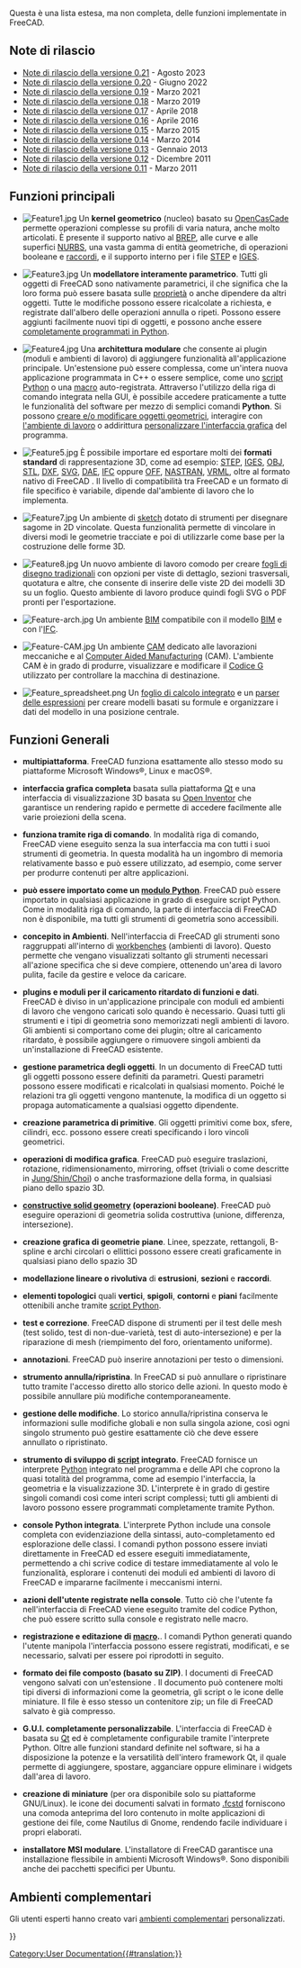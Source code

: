 <languages/>

{{Docnav/it
|[[About_FreeCAD/it|Informazioni su FreeCAD]]
|[[Install_on_Windows/it|Installare in Windows]]
}}

Questa è una lista estesa, ma non completa, delle funzioni implementate in FreeCAD.

{{TOCright}}

<span id="Release_notes"></span>
== Note di rilascio ==

<div class="mw-translate-fuzzy">
* [[Release_notes_0.21/it|Note di rilascio della versione 0.21]] - Agosto 2023
* [[Release_notes_0.20/it|Note di rilascio della versione 0.20]] - Giugno 2022
* [[Release_notes_0.19/it|Note di rilascio della versione 0.19]] - Marzo 2021
* [[Release_notes_0.18/it|Note di rilascio della versione 0.18]] - Marzo 2019
* [[Release_notes_0.17/it|Note di rilascio della versione 0.17]] - Aprile 2018
* [[Release_notes_0.16/it|Note di rilascio della versione 0.16]] - Aprile 2016
* [[Release_notes_0.15/it|Note di rilascio della versione 0.15]] - Marzo 2015
* [[Release_notes_0.14/it|Note di rilascio della versione 0.14]] - Marzo 2014
* [[Release_notes_0.13/it|Note di rilascio della versione 0.13]] - Gennaio 2013
* [[Release_notes_0.12/it|Note di rilascio della versione 0.12]] - Dicembre 2011
* [[Release_notes_0.11/it|Note di rilascio della versione 0.11]] - Marzo 2011
</div>

<span id="Key_features"></span>
== Funzioni principali ==

* [[Image:Feature1.jpg|left]] Un '''kernel geometrico''' (nucleo) basato su [http://it.wikipedia.org/wiki/Open_CASCADE_Technology OpenCasCade] permette operazioni complesse su profili di varia natura, anche molto articolati. È presente il supporto nativo al [http://it.wikipedia.org/wiki/B-Rep BREP], alle curve e alle superfici [http://it.wikipedia.org/wiki/NURBS NURBS], una vasta gamma di entità geometriche, di operazioni booleane e [https://en.wikipedia.org/wiki/Fillet_(mechanics) raccordi], e il supporto interno per i file [https://it.wikipedia.org/wiki/ISO_10303 STEP] e [https://it.wikipedia.org/wiki/IGES IGES]. {{clear}}

* [[Image:Feature3.jpg|left]] Un '''modellatore interamente parametrico'''. Tutti gli oggetti di FreeCAD sono nativamente parametrici, il che significa che la loro forma può essere basata sulle [[Property/it|proprietà]] o anche dipendere da altri oggetti. Tutte le modifiche possono essere ricalcolate a richiesta, e registrate dall'albero delle operazioni annulla o ripeti. Possono essere aggiunti facilmente nuovi tipi di oggetti, e possono anche essere [[Scripted_objects/it|completamente programmati in Python]].{{clear}}

* [[Image:Feature4.jpg|left]] Una '''architettura modulare''' che consente ai plugin (moduli e ambienti di lavoro) di aggiungere funzionalità all'applicazione principale. Un'estensione può essere complessa, come un'intera nuova applicazione programmata in C++ o essere semplice, come uno [[Power_users_hub/it|script Python]] o una [[macros/it|macro]] auto-registrata. Attraverso l'utilizzo della riga di comando integrata nella GUI, è possibile accedere praticamente a tutte le funzionalità del software per mezzo di semplici comandi '''Python'''. Si possono [[Topological_data_scripting/it|creare e/o modificare oggetti geometrici]], interagire con [[Scenegraph/it|l'ambiente di lavoro]] o addirittura [[PySide/it|personalizzare l'interfaccia grafica]] del programma.{{clear}}

* [[Image:Feature5.jpg|left]] È possibile importare ed esportare molti dei '''formati standard''' di rappresentazione 3D, come ad esempio: [https://it.wikipedia.org/wiki/ISO_10303 STEP], [https://it.wikipedia.org/wiki/IGES IGES], [https://en.wikipedia.org/wiki/Obj OBJ], [https://it.wikipedia.org/wiki/STL_(formato_di_file) STL], [https://it.wikipedia.org/wiki/AutoCAD_DXF DXF], [https://it.wikipedia.org/wiki/Scalable_Vector_Graphics SVG], [https://it.wikipedia.org/wiki/COLLADA DAE], [https://en.wikipedia.org/wiki/Industry_Foundation_Classes IFC] oppure [http://people.sc.fsu.edu/~jburkardt/data/off/off.html OFF], [https://it.wikipedia.org/wiki/Nastran NASTRAN], [https://it.wikipedia.org/wiki/VRML VRML], oltre al formato nativo di FreeCAD {{FileName|[[File_Format_FCStd/it|FCStd]]}}. Il livello di compatibilità tra FreeCAD e un formato di file specifico è variabile, dipende dal'ambiente di lavoro che lo implementa.{{clear}}

* [[Image:Feature7.jpg|left]] Un ambiente di [[Sketcher_Workbench/it|sketch]] dotato di strumenti per disegnare sagome in 2D vincolate. Questa funzionalità permette di vincolare in diversi modi le geometrie tracciate e poi di utilizzarle come base per la costruzione delle forme 3D.{{clear}}

* [[Image:Feature8.jpg|left]] Un nuovo ambiente di lavoro comodo per creare [[TechDraw_Workbench/it|fogli di disegno tradizionali]] con opzioni per viste di dettaglo, sezioni trasversali, quotatura e altre, che consente di inserire delle viste 2D dei modelli 3D su un foglio. Questo ambiente di lavoro produce quindi fogli SVG o PDF pronti per l'esportazione.{{clear}}

* [[Image:Feature-arch.jpg|left]] Un ambiente [[BIM_Workbench/it|BIM]] compatibile con il modello [http://it.wikipedia.org/wiki/Building_Information_Modeling BIM] e con l'[http://en.wikipedia.org/wiki/Industry_Foundation_Classes IFC].{{clear}}

* [[Image:Feature-CAM.jpg|left]] Un ambiente  [[CAM_Workbench/it|CAM]]  dedicato alle lavorazioni meccaniche e al [https://it.wikipedia.org/wiki/Computer-aided_manufacturing Computer Aided Manufacturing] (CAM). L'ambiente CAM è in grado di produrre, visualizzare e modificare il [https://it.wikipedia.org/wiki/Codice_G Codice G] utilizzato per controllare la macchina di destinazione.{{clear}}

* [[Image:Feature_spreadsheet.png|left]] Un [[Spreadsheet_Workbench/it|foglio di calcolo integrato]] e un [[Expressions/it|parser delle espressioni]] per creare modelli basati su formule e organizzare i dati del modello in una posizione centrale.{{clear}}

<span id="General_features"></span>
== Funzioni Generali ==

*'''multipiattaforma'''. FreeCAD funziona esattamente allo stesso modo su piattaforme Microsoft Windows®, Linux e macOS®.

* '''interfaccia grafica completa ''' basata sulla piattaforma [http://www.qt.io/ Qt] e una interfaccia di visualizzazione 3D basata su [http://en.wikipedia.org/wiki/Open_Inventor Open Inventor] che garantisce un rendering rapido e permette di accedere facilmente alle varie proiezioni della scena.

* '''funziona tramite riga di comando'''. In modalità riga di comando, FreeCAD viene eseguito senza la sua interfaccia ma con tutti i suoi strumenti di geometria. In questa modalità ha un ingombro di memoria relativamente basso e può essere utilizzato, ad esempio, come server per produrre contenuti per altre applicazioni.

* '''può essere importato come un [[Embedding FreeCAD/it|modulo Python]]'''. FreeCAD può essere importato in qualsiasi applicazione in grado di eseguire script Python. Come in modalità riga di comando, la parte di interfaccia di FreeCAD non è disponibile, ma tutti gli strumenti di geometria sono accessibili.

* '''concepito in Ambienti'''. Nell'interfaccia di FreeCAD gli strumenti sono raggruppati all'interno di [[Workbenches/it|workbenches]] (ambienti di lavoro). Questo permette che vengano visualizzati soltanto gli strumenti necessari all'azione specifica che si deve compiere, ottenendo un'area di lavoro pulita, facile da gestire e veloce da caricare.

* '''plugins e moduli per il caricamento ritardato di funzioni e dati'''. FreeCAD è diviso in un'applicazione principale con moduli ed ambienti di lavoro che vengono caricati solo quando è necessario. Quasi tutti gli strumenti e i tipi di geometria sono memorizzati negli ambienti di lavoro. Gli ambienti si comportano come dei plugin; oltre al caricamento ritardato, è possibile aggiungere o rimuovere singoli ambienti da un'installazione di FreeCAD esistente.

* '''gestione parametrica degli oggetti'''. In un documento di FreeCAD tutti gli oggetti possono essere definiti da parametri. Questi parametri possono essere modificati e ricalcolati in qualsiasi momento. Poiché le relazioni tra gli oggetti vengono mantenute, la modifica di un oggetto si propaga automaticamente a qualsiasi oggetto dipendente.

* '''creazione parametrica di primitive'''. Gli oggetti primitivi come box, sfere, cilindri, ecc. possono essere creati specificando i loro vincoli geometrici.

* '''operazioni di modifica grafica'''. FreeCAD può eseguire traslazioni, rotazione, ridimensionamento, mirroring, offset (triviali o come descritte in [https://www.researchgate.net/publication/240754626_Self-intersection_Removal_in_Triangular_Mesh_Offsetting Jung/Shin/Choi]) o anche trasformazione della forma, in qualsiasi piano dello spazio 3D.

* '''[http://en.wikipedia.org/wiki/Constructive_solid_geometry constructive solid geometry] (operazioni booleane)'''.  FreeCAD può eseguire operazioni di geometria solida costruttiva (unione, differenza, intersezione).

* '''creazione grafica di geometrie piane'''. Linee, spezzate, rettangoli, B-spline e archi circolari o ellittici possono essere creati graficamente in qualsiasi piano dello spazio 3D

* '''modellazione lineare o rivolutiva''' di '''estrusioni''', '''sezioni''' e '''raccordi'''.

* '''elementi topologici''' quali '''vertici''', '''spigoli''', '''contorni''' e '''piani''' facilmente ottenibili anche tramite [[Scripting/it|script Python]].

* '''test e correzione'''. FreeCAD dispone di strumenti per il test delle mesh (test solido, test di non-due-varietà, test di auto-intersezione) e per la riparazione di mesh (riempimento del foro, orientamento uniforme).

* '''annotazioni'''. FreeCAD può inserire annotazioni per testo o dimensioni.

* '''strumento annulla/ripristina'''. In FreeCAD si può annullare o ripristinare tutto tramite l'accesso diretto allo storico delle azioni. In questo modo è possibile annullare più modifiche contemporaneamente.

* '''gestione delle modifiche'''. Lo storico annulla/ripristina conserva le informazioni sulle modifiche globali e non sulla singola azione, così ogni singolo strumento può gestire esattamente ciò che deve essere annullato o ripristinato.

* '''strumento di sviluppo di [[Scripting/it|script]] integrato'''. FreeCAD fornisce un interprete [http://www.python.org/ Python] integrato nel programma e delle API che coprono la quasi totalità del programma, come ad esempio l'interfaccia, la geometria e la visualizzazione 3D. L'interprete è in grado di gestire singoli comandi così come interi script complessi; tutti gli ambienti di lavoro possono essere programmati completamente tramite Python.

* '''console Python integrata'''. L'interprete Python include una console completa con evidenziazione della sintassi, auto-completamento ed esplorazione delle classi. I comandi python possono essere inviati direttamente in FreeCAD ed essere eseguiti immediatamente, permettendo a chi scrive codice di testare immediatamente al volo le funzionalità, esplorare i contenuti dei moduli ed ambienti di lavoro di FreeCAD e impararne facilmente i meccanismi interni.

* '''azioni dell'utente registrate nella console'''. Tutto ciò che l'utente fa nell'interfaccia di FreeCAD viene eseguito tramite del codice Python, che può essere scritto sulla console e registrato nelle macro.

* '''registrazione e editazione di [[Macros/it|macro]].'''. I comandi Python generati quando l'utente manipola l'interfaccia possono essere registrati, modificati, e se necessario, salvati per essere poi riprodotti in seguito.

* '''formato dei file composto (basato su ZIP)'''. I documenti di FreeCAD vengono salvati con un'estensione {{FileName|.[[File Format FCStd/it|FCStd]]}}. Il documento può contenere molti tipi diversi di informazioni come la geometria, gli script o le icone delle miniature. Il file {{FileName|.FCStd}} è esso stesso un contenitore zip; un file di FreeCAD salvato è già compresso.

* '''G.U.I. completamente personalizzabile'''. L'interfaccia di FreeCAD è basata su [https://www.qt.io Qt] ed è completamente configurabile tramite l'interprete Python. Oltre alle funzioni standard definite nel software, si ha a disposizione la potenze e la versatilità dell'intero framework Qt, il quale permette di aggiungere, spostare, agganciare oppure eliminare i widgets dall'area di lavoro.

* '''creazione di miniature''' (per ora disponibile solo su piattaforme GNU/Linux). le icone dei documenti salvati in formato [[fcstd file format/it|.fcstd]] forniscono una comoda anteprima del loro contenuto in molte applicazioni di gestione dei file, come Nautilus di Gnome, rendendo facile individuare i propri elaborati.

* '''installatore MSI modulare'''. L'installatore di FreeCAD garantisce una installazione flessibile in ambienti Microsoft Windows®. Sono disponibili anche dei pacchetti specifici per Ubuntu.

<span id="Extra_Workbenches"></span>
==Ambienti complementari ==

Gli utenti esperti hanno creato vari [[external_workbenches/it|ambienti complementari]] personalizzati.


{{Docnav/it
|[[About_FreeCAD/it|Informazioni su FreeCAD]]
|[[Install_on_Windows/it|Installare in Windows]]
}}

{{Userdocnavi{{#translation:}}}}
[[Category:User Documentation{{#translation:}}]]